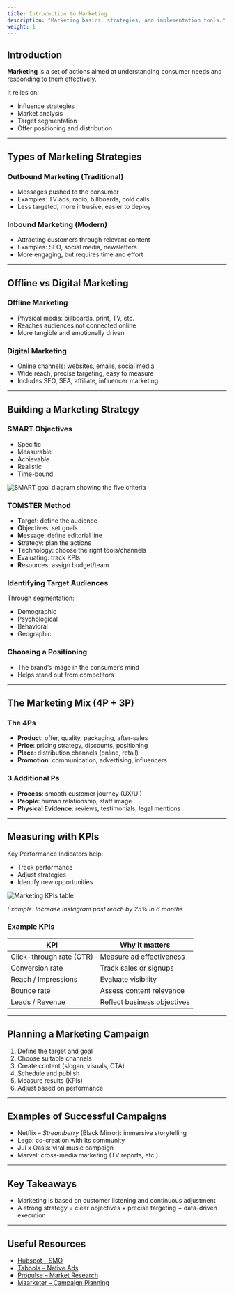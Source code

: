 ```yaml
---
title: Introduction to Marketing
description: "Marketing basics, strategies, and implementation tools."
weight: 1
---
```


## Introduction

**Marketing** is a set of actions aimed at understanding consumer needs and responding to them effectively.

It relies on:

- Influence strategies  
- Market analysis  
- Target segmentation  
- Offer positioning and distribution

---

## Types of Marketing Strategies

### Outbound Marketing (Traditional)

- Messages pushed to the consumer  
- Examples: TV ads, radio, billboards, cold calls  
- Less targeted, more intrusive, easier to deploy

### Inbound Marketing (Modern)

- Attracting customers through relevant content  
- Examples: SEO, social media, newsletters  
- More engaging, but requires time and effort

---

## Offline vs Digital Marketing

### Offline Marketing

- Physical media: billboards, print, TV, etc.  
- Reaches audiences not connected online  
- More tangible and emotionally driven

### Digital Marketing

- Online channels: websites, emails, social media  
- Wide reach, precise targeting, easy to measure  
- Includes SEO, SEA, affiliate, influencer marketing

---

## Building a Marketing Strategy

### SMART Objectives

- Specific  
- Measurable  
- Achievable  
- Realistic  
- Time-bound

![SMART goal diagram showing the five criteria](/assets/webp/marketing/marketing-smart.webp)

### TOMSTER Method

- **T**arget: define the audience  
- **O**bjectives: set goals  
- **M**essage: define editorial line  
- **S**trategy: plan the actions  
- **T**echnology: choose the right tools/channels  
- **E**valuating: track KPIs  
- **R**esources: assign budget/team

### Identifying Target Audiences

Through segmentation:

- Demographic  
- Psychological  
- Behavioral  
- Geographic

### Choosing a Positioning

- The brand’s image in the consumer’s mind  
- Helps stand out from competitors

---

## The Marketing Mix (4P + 3P)

### The 4Ps

- **Product**: offer, quality, packaging, after-sales  
- **Price**: pricing strategy, discounts, positioning  
- **Place**: distribution channels (online, retail)  
- **Promotion**: communication, advertising, influencers

### 3 Additional Ps

- **Process**: smooth customer journey (UX/UI)  
- **People**: human relationship, staff image  
- **Physical Evidence**: reviews, testimonials, legal mentions

---

## Measuring with KPIs

Key Performance Indicators help:

- Track performance  
- Adjust strategies  
- Identify new opportunities

![Marketing KPIs table](/assets/webp/marketing/marketing-kpi.webp)

_Example: Increase Instagram post reach by 25% in 6 months_

### Example KPIs

| KPI                      | Why it matters                         |
| ------------------------ | -------------------------------------- |
| Click-through rate (CTR) | Measure ad effectiveness               |
| Conversion rate          | Track sales or signups                 |
| Reach / Impressions      | Evaluate visibility                    |
| Bounce rate              | Assess content relevance               |
| Leads / Revenue          | Reflect business objectives            |

---

## Planning a Marketing Campaign

1. Define the target and goal  
2. Choose suitable channels  
3. Create content (slogan, visuals, CTA)  
4. Schedule and publish  
5. Measure results (KPIs)  
6. Adjust based on performance

---

## Examples of Successful Campaigns

- Netflix – *Streamberry* (Black Mirror): immersive storytelling  
- Lego: co-creation with its community  
- Jul x Oasis: viral music campaign  
- Marvel: cross-media marketing (TV reports, etc.)

---

## Key Takeaways

- Marketing is based on customer listening and continuous adjustment  
- A strong strategy = clear objectives + precise targeting + data-driven execution

---

## Useful Resources

- [Hubspot – SMO](https://blog.hubspot.fr/marketing/social-media-optimization)  
- [Taboola – Native Ads](https://www.taboola.com/fr/publicite-native)  
- [Propulse – Market Research](https://propulsebyca.fr/etude-marche)  
- [Maarketer – Campaign Planning](https://www.maarketer.com/p131-planification-campagnes-marketing.html)
